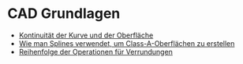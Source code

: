 # CAD Grundlagen

- [Kontinuität der Kurve und der Oberfläche](/cad-essentials/continuity-curve-and-surface)
- [Wie man Splines verwendet, um Class-A-Oberflächen zu erstellen](/cad-essentials/how-to-use-splines-to-create-class-a-Surfaces)
- [Reihenfolge der Operationen für Verrundungen](/cad-essentials/fillet-order-of-operations)